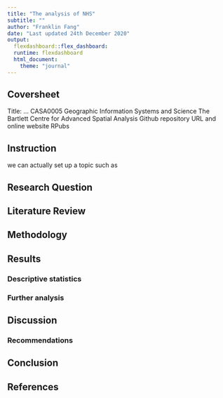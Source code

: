 ```yaml
---
title: "The analysis of NHS"
subtitle: ""
author: "Franklin Fang"
date: "Last updated 24th December 2020"
output:
  flexdashboard::flex_dashboard:
  runtime: flexdashboard  
  html_document:
    theme: "journal"  
---
```


## Coversheet

  Title: ...
  CASA0005 Geographic Information Systems and Science
  The Bartlett Centre for Advanced Spatial Analysis
  Github repository URL and online website RPubs

## Instruction

we can actually set up a topic such as 

## Research Question

## Literature Review

## Methodology

## Results

### Descriptive statistics

### Further analysis

## Discussion

### Recommendations

## Conclusion

## References
